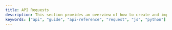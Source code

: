 ```yaml
---
title: API Requests
description: This section provides an overview of how to create and implement a API.
keywords: ["api", "guide", "api-reference", "request", "js", "python"]
---
```


<CardGrid>
  <Card
    subtitle="Javascript"
    title="JavaScript API"
    description="Implementing API with Js package"
    href="../../docs/api/requests/js"
  />
  <Card
    subtitle="Python"
    title="Python API"
    description="Implementing API with Python package"
    href="../../docs/api/requests/python"
  />
</CardGrid>

